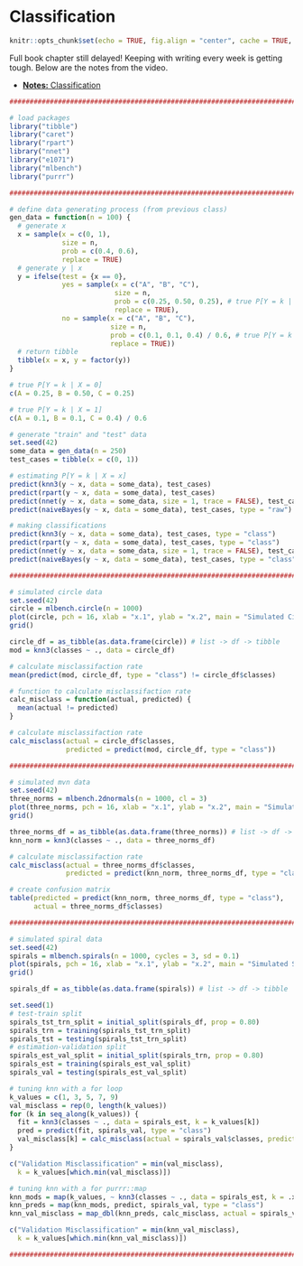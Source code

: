 # Classification

```r
knitr::opts_chunk$set(echo = TRUE, fig.align = "center", cache = TRUE, autodep = TRUE)
```

Full book chapter still delayed! Keeping with writing every week is getting tough. Below are the notes from the video.

- [**Notes:** Classification](files/classification.pdf)

<!-- This chapter continues our discussion of **supervised learning** by introducing the **classification** tasks. Like regression, we will focus on the conditional distribution of the response. -->

<!-- Specifically, we will discuss: -->

<!-- - The setup for the **classification** task.  -->
<!-- - The **Bayes classifier** and **Bayes error**. -->
<!-- - Estimating **conditional probabilities**. -->
<!-- - Two simple **metrics** for the classification task. -->

<!-- ## R Setup and Source -->

<!-- ```{r packages, warning = FALSE, message = FALSE} -->
<!-- library(tibble)     # data frame printing -->
<!-- library(dplyr)      # data manipulation -->

<!-- library(knitr)      # creating tables -->
<!-- library(kableExtra) # styling tables -->
<!-- ``` -->

<!-- Additionally, objects from `ggplot2`, `GGally`, and `ISLR` are accessed. Recall that the [Welcome](index.html) chapter contains directions for installing all necessary packages for following along with the text. The R Markdown source is provided as some code, mostly for creating plots, has been suppressed from the rendered document that you are currently reading. -->

<!-- - **R Markdown Source:** [`classification.Rmd`](classification.Rmd) -->

<!-- ## Data Setup -->

<!-- ## Mathematical Setup -->

<!-- ## Example -->

<!-- ```{r, echo = FALSE} -->
<!-- set.seed(1) -->
<!-- joint_probs = round(1:12 / sum(1:12), 2) -->
<!-- joint_probs = sample(joint_probs) -->
<!-- joint_dist = matrix(data  = joint_probs, nrow = 3, ncol = 4) -->
<!-- colnames(joint_dist) = c("$X = 1$", "$X = 2$", "$X = 3$", "$X = 4$") -->
<!-- rownames(joint_dist) = c("$Y = A$", "$Y = B$", "$Y = C$") -->
<!-- joint_dist %>% -->
<!--   kable() %>% -->
<!--   kable_styling("striped", full_width = FALSE) %>% -->
<!--   column_spec(column = 1, bold = TRUE, background = "white", border_right = TRUE) -->
<!-- ``` -->

<!-- ```{r, echo = FALSE} -->
<!-- # marginal distribution of Y -->
<!-- t(colSums(joint_dist)) %>% kable() %>% kable_styling(full_width = FALSE) -->
<!-- ``` -->

<!-- ```{r, echo = FALSE} -->
<!-- # marginal distribution of X -->
<!-- t(rowSums(joint_dist)) %>% kable() %>% kable_styling(full_width = FALSE) -->
<!-- ``` -->






<!-- ## Bayes Classifier -->

<!-- - TODO: Not the same as naïve Bayes classifier -->

<!-- $$ -->
<!-- p_k(x) = P\left[ Y = k \mid X = x \right] -->
<!-- $$ -->

<!-- $$ -->
<!-- C^B(x) = \underset{k \in \{1, 2, \ldots K\}}{\text{argmax}} P\left[ Y = k \mid X = x \right] -->
<!-- $$ -->

<!-- *** -->

<!-- ### Bayes Error Rate -->

<!-- $$ -->
<!-- 1 - \mathbb{E}_X\left[ \underset{k}{\text{max}} \ P[Y = k \mid X = x] \right] -->
<!-- $$ -->




<!-- ## Classification Metrics -->

<!-- ### Misclassification -->

<!-- ```{r} -->
<!-- calc_misclass = function(actual, predicted) { -->
<!--   mean(actual != predicted) -->
<!-- } -->
<!-- ``` -->

<!-- ### Accuracy -->

<!-- ```{r} -->
<!-- calc_accuracy = function(actual, predicted) { -->
<!--   mean(actual == predicted) -->
<!-- } -->
<!-- ``` -->

<!-- - TODO: math notation -->
<!-- - TODO: trn, tst, etc -->




















<!-- *** -->

<!-- ## STAT 432 Materials -->

<!-- - [**Slides** | Classification: Introduction](https://fall-2019.stat432.org/slides/classification.pdf) -->
<!-- - [**Code** | Some Classification Code](https://fall-2019.stat432.org/misc/some-class-code-for-class.R) -->
<!-- - [**Slides** | Classification: Binary Classification](https://fall-2019.stat432.org/slides/binary-classification.pdf) -->
<!-- - [**Code** | Some Binary Classification Code](https://fall-2019.stat432.org/misc/some-binary-class-code-for-class.R) -->
<!-- - [**Slides** | Classification: Nonparametric Classification](https://fall-2019.stat432.org/slides/nonparametric-classification.pdf) -->
<!-- - [**Reading** | STAT 420: Logistic Regression](https://daviddalpiaz.github.io/appliedstats/logistic-regression.html) -->
<!-- - [**Slides** | Classification: Logistic Regression](https://fall-2019.stat432.org/slides/logistic-regression.pdf) -->

<!-- *** -->

<!-- ```{r, include = FALSE}  -->
<!-- knitr::opts_chunk$set(cache = TRUE, autodep = TRUE, fig.align = "center") -->
<!-- ``` -->

<!-- ```{r, message = FALSE, warning = FALSE} -->
<!-- library("dplyr") -->
<!-- library("knitr") -->
<!-- library("kableExtra") -->
<!-- library("tibble") -->
<!-- library("caret") -->
<!-- library("rpart") -->
<!-- library("nnet") -->
<!-- ``` -->




<!-- ## Building a Classifier -->

<!-- $$ -->
<!-- \hat{p}_k(x) = \hat{P}\left[ Y = k \mid X = x \right] -->
<!-- $$ -->

<!-- $$ -->
<!-- \hat{C}(x) = \underset{k \in \{1, 2, \ldots K\}}{\text{argmax}} \hat{p}_k(x) -->
<!-- $$ -->

<!-- - TODO: first estimation conditional distribution, then classify to label with highest probability -->




<!-- ```{r} -->
<!-- gen_data = function(n = 100) { -->
<!--   x = sample(c(0, 1), prob = c(0.4, 0.6), size = n, replace = TRUE) -->
<!--   y = ifelse(test = {x == 0}, -->
<!--              yes = sample(c("A", "B", "C"), size = n, prob = c(0.25, 0.50, 0.25), replace = TRUE), -->
<!--              no = sample(c("A", "B", "C"), size = n, prob = c(0.1, 0.1, 0.4) / 0.6, replace = TRUE)) -->

<!--   tibble(x = x, y = factor(y)) -->
<!-- } -->

<!-- test_cases = tibble(x = c(0, 1)) -->

<!-- set.seed(42) -->
<!-- some_data = gen_data() -->

<!-- predict(knn3(y ~ x, data = some_data), test_cases) -->
<!-- predict(rpart(y ~ x, data = some_data), test_cases) -->
<!-- predict(multinom(y ~ x, data = some_data, trace = FALSE), test_cases, type = "prob") -->
<!-- ``` -->

<!-- ## Modeling -->

<!-- ### Linear Models -->

<!-- - TODO: use `nnet::multinom` -->
<!--     - in place of `glm()`? always? -->

<!-- ### k-Nearest Neighbors -->

<!-- - TODO: use `caret::knn3()` -->

<!-- ### Decision Trees -->

<!-- - TODO: use `rpart::rpart()` -->











```r
################################################################################

# load packages
library("tibble")
library("caret")
library("rpart")
library("nnet")
library("e1071")
library("mlbench")
library("purrr")

################################################################################

# define data generating process (from previous class)
gen_data = function(n = 100) {
  # generate x
  x = sample(x = c(0, 1), 
             size = n, 
             prob = c(0.4, 0.6), 
             replace = TRUE)
  # generate y | x
  y = ifelse(test = {x == 0},
             yes = sample(x = c("A", "B", "C"), 
                          size = n, 
                          prob = c(0.25, 0.50, 0.25), # true P[Y = k | X = 0]
                          replace = TRUE),
             no = sample(x = c("A", "B", "C"), 
                         size = n, 
                         prob = c(0.1, 0.1, 0.4) / 0.6, # true P[Y = k | X = 1]
                         replace = TRUE))
  # return tibble
  tibble(x = x, y = factor(y))
}

# true P[Y = k | X = 0]
c(A = 0.25, B = 0.50, C = 0.25)

# true P[Y = k | X = 1]
c(A = 0.1, B = 0.1, C = 0.4) / 0.6

# generate "train" and "test" data
set.seed(42)
some_data = gen_data(n = 250)
test_cases = tibble(x = c(0, 1))

# estimating P[Y = k | X = x]
predict(knn3(y ~ x, data = some_data), test_cases)
predict(rpart(y ~ x, data = some_data), test_cases)
predict(nnet(y ~ x, data = some_data, size = 1, trace = FALSE), test_cases)
predict(naiveBayes(y ~ x, data = some_data), test_cases, type = "raw")

# making classifications
predict(knn3(y ~ x, data = some_data), test_cases, type = "class")
predict(rpart(y ~ x, data = some_data), test_cases, type = "class")
predict(nnet(y ~ x, data = some_data, size = 1, trace = FALSE), test_cases, type = "class")
predict(naiveBayes(y ~ x, data = some_data), test_cases, type = "class")

################################################################################

# simulated circle data
set.seed(42)
circle = mlbench.circle(n = 1000)
plot(circle, pch = 16, xlab = "x.1", ylab = "x.2", main = "Simulated Circle Data")
grid()

circle_df = as_tibble(as.data.frame(circle)) # list -> df -> tibble
mod = knn3(classes ~ ., data = circle_df)

# calculate misclassifaction rate
mean(predict(mod, circle_df, type = "class") != circle_df$classes)

# function to calculate misclassifaction rate
calc_misclass = function(actual, predicted) {
  mean(actual != predicted)
}

# calculate misclassifaction rate
calc_misclass(actual = circle_df$classes,
              predicted = predict(mod, circle_df, type = "class"))

################################################################################

# simulated mvn data
set.seed(42)
three_norms = mlbench.2dnormals(n = 1000, cl = 3)
plot(three_norms, pch = 16, xlab = "x.1", ylab = "x.2", main = "Simulated MVN Data")
grid()

three_norms_df = as_tibble(as.data.frame(three_norms)) # list -> df -> tibble
knn_norm = knn3(classes ~ ., data = three_norms_df)

# calculate misclassifaction rate
calc_misclass(actual = three_norms_df$classes,
              predicted = predict(knn_norm, three_norms_df, type = "class"))

# create confusion matrix
table(predicted = predict(knn_norm, three_norms_df, type = "class"),
      actual = three_norms_df$classes)

################################################################################

# simulated spiral data
set.seed(42)
spirals = mlbench.spirals(n = 1000, cycles = 3, sd = 0.1)
plot(spirals, pch = 16, xlab = "x.1", ylab = "x.2", main = "Simulated Spiral Data")
grid()

spirals_df = as_tibble(as.data.frame(spirals)) # list -> df -> tibble

set.seed(1)
# test-train split
spirals_tst_trn_split = initial_split(spirals_df, prop = 0.80)
spirals_trn = training(spirals_tst_trn_split)
spirals_tst = testing(spirals_tst_trn_split)
# estimation-validation split
spirals_est_val_split = initial_split(spirals_trn, prop = 0.80)
spirals_est = training(spirals_est_val_split)
spirals_val = testing(spirals_est_val_split)

# tuning knn with a for loop
k_values = c(1, 3, 5, 7, 9)
val_misclass = rep(0, length(k_values))
for (k in seq_along(k_values)) {
  fit = knn3(classes ~ ., data = spirals_est, k = k_values[k])
  pred = predict(fit, spirals_val, type = "class")
  val_misclass[k] = calc_misclass(actual = spirals_val$classes, predicted = pred)
}

c("Validation Misclassification" = min(val_misclass), 
  k = k_values[which.min(val_misclass)])

# tuning knn with a for purrr::map
knn_mods = map(k_values, ~ knn3(classes ~ ., data = spirals_est, k = .x))
knn_preds = map(knn_mods, predict, spirals_val, type = "class")
knn_val_misclass = map_dbl(knn_preds, calc_misclass, actual = spirals_val$classes)

c("Validation Misclassification" = min(knn_val_misclass), 
  k = k_values[which.min(knn_val_misclass)])

################################################################################
```







